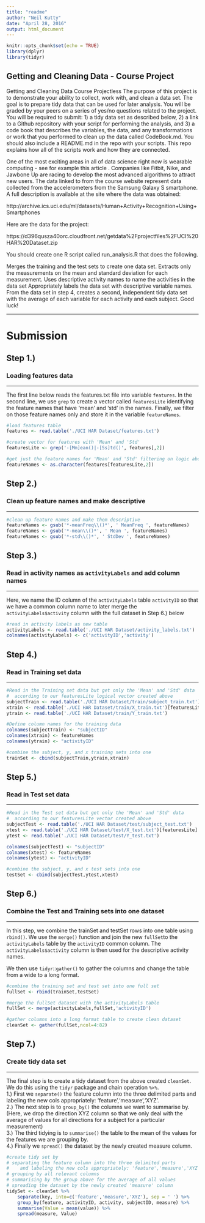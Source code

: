 ```yaml
---
title: "readme"
author: "Neil Kutty"
date: "April 28, 2016"
output: html_document
---
```


```r
knitr::opts_chunk$set(echo = TRUE)
library(dplyr)
library(tidyr)

```

## Getting and Cleaning Data - Course Project
Getting and Cleaning Data Course Projectless 
The purpose of this project is to demonstrate your ability to collect, work with, and clean a data set. The goal is to prepare tidy data that can be used for later analysis. You will be graded by your peers on a series of yes/no questions related to the project. You will be required to submit: 1) a tidy data set as described below, 2) a link to a Github repository with your script for performing the analysis, and 3) a code book that describes the variables, the data, and any transformations or work that you performed to clean up the data called CodeBook.md. You should also include a README.md in the repo with your scripts. This repo explains how all of the scripts work and how they are connected.

One of the most exciting areas in all of data science right now is wearable computing - see for example this article . Companies like Fitbit, Nike, and Jawbone Up are racing to develop the most advanced algorithms to attract new users. The data linked to from the course website represent data collected from the accelerometers from the Samsung Galaxy S smartphone. A full description is available at the site where the data was obtained:

http://archive.ics.uci.edu/ml/datasets/Human+Activity+Recognition+Using+Smartphones

Here are the data for the project:

https://d396qusza40orc.cloudfront.net/getdata%2Fprojectfiles%2FUCI%20HAR%20Dataset.zip

You should create one R script called run_analysis.R that does the following.

Merges the training and the test sets to create one data set.
Extracts only the measurements on the mean and standard deviation for each measurement.
Uses descriptive activity names to name the activities in the data set
Appropriately labels the data set with descriptive variable names.
From the data set in step 4, creates a second, independent tidy data set with the average of each variable for each activity and each subject.
Good luck!
<hr>
<h1> Submission </h1>
<h2> Step 1.) </h2>
<h3> Loading features data </h3>
<hr>
The first line below reads the features.txt file into variable `features`. In the second line, we use `grep` to create a vector called `featuresLite` identifying the feature names that have 'mean' and 'std' in the names.  Finally, we filter on those feature names only and store it in the variable `featureNames`. 

```r
#load features table
features <- read.table('./UCI HAR Dataset/features.txt')

#create vector for features with 'Mean' and 'Std' 
featuresLite <- grep('-[Mm]ean()|-[Ss]td()', features[,2])

#get just the feature names for 'Mean' and 'Std' filtering on logic above
featureNames <- as.character(features[featuresLite,2])
```

<h2> Step 2.) </h2>
<h3> Clean up feature names and make descriptive </h3>
<hr>

```r
#clean up feature names and make them descriptive
featureNames <- gsub('*-meanFreq\\()*', ' MeanFreq ', featureNames)
featureNames <- gsub('*-mean\\()*', ' Mean ', featureNames)
featureNames <- gsub('*-std\\()*', ' StdDev ', featureNames)
```

<h2> Step 3.) </h2>
<h3> Read in activity names as `activityLabels` and add column names</h3>
<hr>
Here, we name the ID column of the `activityLabels` table `activityID` so that we have a common column name to later merge the `activityLabels$activity` column with the full dataset in Step 6.) below

```r
#read in activity labels as new table
activityLabels <- read.table('./UCI HAR Dataset/activity_labels.txt')
colnames(activityLabels) <- c('activityID','activity')
```

<h2> Step 4.) </h2>
<h3> Read in Training set data </h3>
<hr>

```r
#Read in the Training set data but get only the 'Mean' and 'Std' data
#  according to our featuresLite logical vector created above
subjectTrain <- read.table('./UCI HAR Dataset/train/subject_train.txt')
xtrain <- read.table('./UCI HAR Dataset/train/X_train.txt')[featuresLite]
ytrain <- read.table('./UCI HAR Dataset/train/Y_train.txt')

#Define column names for the training data
colnames(subjectTrain) <- "subjectID"
colnames(xtrain) <- featureNames
colnames(ytrain) <- "activityID"

#combine the subject, y, and x training sets into one
trainSet <- cbind(subjectTrain,ytrain,xtrain)
```

<h2> Step 5.) </h2>
<h3> Read in Test set data </h3>
<hr>

```r
#Read in the Test set data but get only the 'Mean' and 'Std' data
#  according to our featuresLite vector created above
subjectTest <- read.table('./UCI HAR Dataset/test/subject_test.txt')
xtest <- read.table('./UCI HAR Dataset/test/X_test.txt')[featuresLite]
ytest <- read.table('./UCI HAR Dataset/test/Y_test.txt')

colnames(subjectTest) <- "subjectID"
colnames(xtest) <- featureNames
colnames(ytest) <- "activityID"

#combine the subject, y, and x test sets into one
testSet <- cbind(subjectTest,ytest,xtest)
```

<h2> Step 6.) </h2>
<h3> Combine the Test and Training sets into one dataset </h3>
<hr>
In this step, we combine the trainSet and testSet rows into one table using `rbind()`. We use the `merge()` function and join the new `fullSet`to the `activityLabels` table by the `activityID` common column. The `activityLabels$activity` column is then used for the descriptive activity names.  

We then use `tidyr`::`gather()` to gather the columns and change the table from a wide to a long format.
```r
#combine the training set and test set into one full set
fullSet <- rbind(trainSet,testSet)

#merge the fullSet dataset with the activityLabels table
fullSet <- merge(activityLabels,fullSet,'activityID')

#gather columns into a long format table to create clean dataset
cleanSet <- gather(fullSet,ncol=4:82)
```

<h2> Step 7.) </h2>
<h3> Create tidy data set </h3>
<hr>
The final step is to create a tidy dataset from the above created `cleanSet`.  We do this using the `tidyr` package and chain operation `%>%`.
<br>
 1.) First we `separate()` the feature column into the three delimited parts
  and labeling the new cols appropriately: 'feature','measure','XYZ'.
<br>
 2.) The next step is to `group_by()` the columns we want to summarise by. (Here, we drop the direction XYZ column so that we only deal with the average of values for all directions for a subject for a particular measurement)
<br>
 3.) The third tidying is to `summarise()` the table to the mean of the values for the features we are grouping by.
<br>
 4.) Finally we `spread()` the dataset by the newly created measure column.

```r
#create tidy set by
# separating the feature column into the three delimited parts
#    and labeling the new cols appropriately: 'feature','measure','XYZ'
# grouping by all relevant columns
# summarising by the group above for the average of all values
# spreading the dataset by the newly created 'measure' column
tidySet <- cleanSet %>%
    separate(key, into=c('feature','measure','XYZ'), sep = ' ') %>%
    group_by(feature, activityID, activity, subjectID, measure) %>%
    summarise(Value = mean(value)) %>%
    spread(measure, Value)
```
